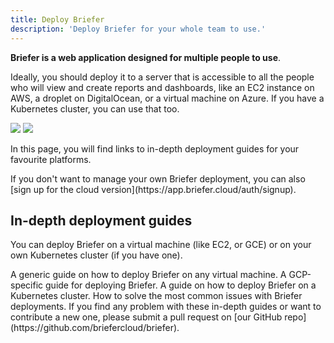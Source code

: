 ```yaml
---
title: Deploy Briefer
description: 'Deploy Briefer for your whole team to use.'
---
```


**Briefer is a web application designed for multiple people to use**.

Ideally, you should deploy it to a server that is accessible to all the people who will view and create reports and dashboards, like an EC2 instance on AWS, a droplet on DigitalOcean, or a virtual machine on Azure. If you have a Kubernetes cluster, you can use that too.

<img className="block dark:hidden" src="/images/briefer-usage-overview.png" />
<img
  className="hidden dark:block"
  src="/images/briefer-usage-overview-dark.png"
/>

In this page, you will find links to in-depth deployment guides for your favourite platforms.

<Tip>
  If you don't want to manage your own Briefer deployment, you can also [sign up
  for the cloud version](https://app.briefer.cloud/auth/signup).
</Tip>

## In-depth deployment guides

You can deploy Briefer on a virtual machine (like EC2, or GCE) or on your own Kubernetes cluster (if you have one).

<CardGroup cols={2}>
  <Card title="Virtual Machine (Generic)" icon="desktop" href="./deployment/vm">
    A generic guide on how to deploy Briefer on any virtual machine.
  </Card>
  <Card title="GCE Virtual Machine (GCP)" icon="google" href="./deployment/gcp">
    A GCP-specific guide for deploying Briefer.
  </Card>
  <Card title="Kubernetes" icon="circle-nodes" href="./deployment/kubernetes">
    A guide on how to deploy Briefer on a Kubernetes cluster.
  </Card>
  <Card
    title="Troubleshooting"
    icon="magnifying-glass"
    href="./deployment/troubleshooting"
  >
    How to solve the most common issues with Briefer deployments.
  </Card>
</CardGroup>

<Info>
  If you find any problem with these in-depth guides or want to contribute a new
  one, please submit a pull request on [our GitHub
  repo](https://github.com/briefercloud/briefer).
</Info>
